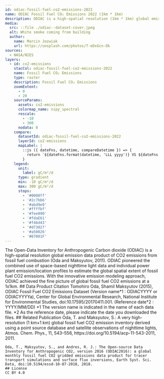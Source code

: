 ```yaml
---
id: odiac-fossil-fuel-co2-emissions-2022
name: ODIAC Fossil Fuel CO₂ Emissions 2022 (1km * 1km)
description: ODIAC is a high-spatial resolution (1km * 1km) global emission data product of CO₂ emissions
media:
  src: ::file ./odiac--dataset-cover.jpeg
  alt: White smoke coming from building
  author:
    name: Marcin Jozwiak
    url: https://unsplash.com/photos/T-eDxGcn-Ok
sources:
  - NASA/NIES
layers:
  - id: co2-emissions
    stacCol: odiac-fossil-fuel-co2-emissions-2022
    name: Fossil Fuel CO₂ Emissions
    type: raster
    description: Fossil Fuel CO₂ Emissions
    zoomExtent:
      - 0
      - 20
    sourceParams:
      assets: co2-emissions
      colormap_name: nipy_spectral
      rescale:
        - -10
        - 300
      nodata: 0
    compare:
      datasetId: odiac-fossil-fuel-co2-emissions-2022
      layerId: co2-emissions
      mapLabel: |
        ::js ({ dateFns, datetime, compareDatetime }) => {
          return `${dateFns.format(datetime, 'LLL yyyy')} VS ${dateFns.format(compareDatetime, 'LLL yyyy')}`;
        }
    legend:
      unit: 
        label: gC/m²/d
      type: gradient
      min: -10 gC/m²/d
      max: 300 gC/m²/d
      stops:
        - '#0000ff'
        - '#2c7bb6'
        - '#abd9e9'
        - '#ffffbf'
        - '#fee090'
        - '#fdaE61'
        - '#f46d43'
        - '#d73027'
        - '#a50026'
        - '#67001F'
---
```


<Block>
  <Prose>
    The Open-Data Inventory for Anthropogenic Carbon dioxide (ODIAC) is a high-spatial resolution global emission data product of CO2 emissions from fossil fuel combustion (Oda and Maksyutov, 2011). ODIAC pioneered the combined use of space-based nighttime light data and individual power plant emission/location profiles to estimate the global spatial extent of fossil fuel CO2 emissions. With the innovative emission modeling approach, ODIAC achieved the fine picture of global fossil fuel CO2 emissions at a 1x1km.
    ## Data Product Citation
    Tomohiro Oda, Shamil Maksyutov (2015), ODIAC Fossil Fuel CO2 Emissions Dataset (Version name*1 : ODIACYYYY or ODIACYYYYa), Center for Global Environmental Research, National Institute for Environmental Studies, doi:10.17595/20170411.001. (Reference date*2 : YYYY/MM/DD)
    *1 The version name is indicated in the name of each data file.
    *2 As the reference date, please indicate the date you downloaded the files.
    ## Related Publication
    Oda, T. and Maksyutov, S.: A very high-resolution (1 km×1 km) global fossil fuel CO2 emission inventory derived using a point source database and satellite observations of nighttime lights, Atmos. Chem. Phys., 11, 543–556, ﻿https://doi.org/10.5194/acp-11-543-2011﻿, 2011.

    Oda, T., Maksyutov, S., and Andres, R. J.: The Open-source Data Inventory for Anthropogenic CO2, version 2016 (ODIAC2016): a global monthly fossil fuel CO2 gridded emissions data product for tracer transport simulations and surface flux inversions, Earth Syst. Sci. Data, doi:10.5194/essd-10-87-2018, 2018.
    ## License
    CC BY 4.0
  </Prose>
</Block>
